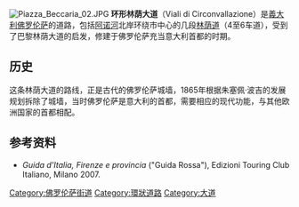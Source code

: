 [[File:Piazza_Beccaria_02.JPG|thumb]]
<!-- [[File:Arco_piazza_libertà_2.JPG|thumb]]
[[File:viali_di_circonvallazione_FI_1.JPG|thumb]]
[[File:Viale_Spartaco_Lavagnini_(Firenze)_6.JPG|thumb]] -->
'''环形林荫大道'''（Viali di Circonvallazione）是[[義大利|義大利]][[佛罗伦萨|佛罗伦萨]]的道路，包括[[阿诺河|阿诺河]]北岸环绕市中心的几段[[林荫道|林荫道]]（4至6车道），受到了巴黎林荫大道的启发，修建于佛罗伦萨充当意大利首都的时期。

==历史== 
这条林荫大道的路线，正是古代的佛罗伦萨城墙，1865年根据朱塞佩·波吉的发展规划拆除了城墙，当时佛罗伦萨是意大利的首都，需要相应的现代功能，与其他欧洲国家的首都相配。 

==参考资料==
*''Guida d'Italia, Firenze e provincia'' ("Guida Rossa"), Edizioni Touring Club Italiano, Milano 2007.

[[Category:佛罗伦萨街道|Category:佛罗伦萨街道]]
[[Category:環狀道路|Category:環狀道路]]
[[Category:大道|Category:大道]]